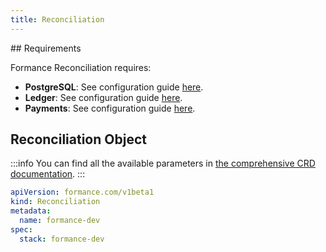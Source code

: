 ```yaml
---
title: Reconciliation
---
```


<EE />
## Requirements

Formance Reconciliation requires:
- **PostgreSQL**: See configuration guide [here](/next/operator/infra/postgres).
- **Ledger**: See configuration guide [here](/next/operator/crd/modules/ledger).
- **Payments**: See configuration guide [here](/next/operator/crd/modules/payments).

## Reconciliation Object

:::info
You can find all the available parameters in [the comprehensive CRD documentation](/next/operator/crd#reconciliation).
:::

```yaml
apiVersion: formance.com/v1beta1
kind: Reconciliation
metadata:
  name: formance-dev
spec:
  stack: formance-dev
```
